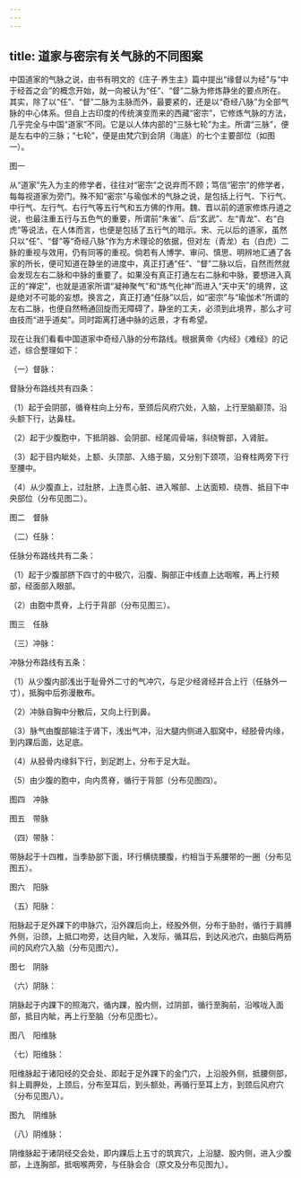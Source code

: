 ```yaml
---
---
---
```

title: 道家与密宗有关气脉的不同图案
---




中国道家的气脉之说，由书有明文的《庄子·养生主》篇中提出“缘督以为经”与“中于经首之会”的概念开始，就一向被认为“任”、“督”二脉为修炼静坐的要点所在。其实，除了以“任”、“督”二脉为主脉而外，最要紧的，还是以“奇经八脉”为全部气脉的中心体系。但自上古印度的传统演变而来的西藏“密宗”，它修炼气脉的方法，几乎完全与中国“道家”不同。它是以人体内部的“三脉七轮”为主。所谓“三脉”，便是左右中的三脉；“七轮”，便是由梵穴到会阴（海底）的七个主要部位（如图一）。

图一



从“道家”先入为主的修学者，往往对“密宗”之说弃而不顾；笃信“密宗”的修学者，每每视道家为旁门。殊不知“密宗”与瑜伽术的气脉之说，是包括上行气、下行气、中行气、左行气、右行气等五行气和五方佛的作用。魏、晋以前的道家修炼丹道之说，也最注重五行与五色气的重要，所谓前“朱雀”、后“玄武”、左“青龙”、右“白虎”等说法，在人体而言，也便是包括了五行气的暗示。宋、元以后的道家，虽然只以“任”、“督”等“奇经八脉”作为方术理论的依据，但对左（青龙）右（白虎）二脉的重视与效用，仍有同等的重视。倘若有人博学、审问、慎思、明辨地汇通了各家的所长，便可知道在静坐的进度中，真正打通“任”、“督”二脉以后，自然而然就会发现左右二脉和中脉的重要了。如果没有真正打通左右二脉和中脉，要想进入真正的“禅定”，也就是道家所谓“凝神聚气”和“炼气化神”而进入“天中天”的境界，这是绝对不可能的妄想。换言之，真正打通“任脉”以后，如“密宗”与“瑜伽术”所谓的左右二脉，也便自然畅通回旋而无障碍了，静坐的工夫，必须到此境界，那么才可由技而“进乎道矣”。同时距离打通中脉的远景，才有希望。

现在让我们看看中国道家中奇经八脉的分布路线。根据黄帝《内经》《难经》的记述，综合整理如下：

（一）督脉：

督脉分布路线共有四条：

（1）起于会阴部，循脊柱向上分布，至颈后风府穴处，入脑，上行至脑巅顶，沿头额下行，达鼻柱。

（2）起于少腹胞中，下抵阴器、会阴部、经尾闾骨端，斜绕臀部，入肾脏。

（3）起于目内眦处，上额、头顶部、入络于脑，又分别下颈项，沿脊柱两旁下行至腰中。

（4）从少腹直上，过肚脐，上连贯心脏、进入喉部、上达面颊、绕唇、抵目下中央部位（分布见图二）。

图二　督脉



（二）任脉：

任脉分布路线共有二条：

（1）起于少腹部脐下四寸的中极穴，沿腹、胸部正中线直上达咽喉，再上行颊部，经面部入眼部。

（2）由胞中贯脊，上行于背部（分布见图三）。

图三　任脉



（三）冲脉：

冲脉分布路线有五条：

（1）从少腹内部浅出于耻骨外二寸的气冲穴，与足少经肾经并合上行（任脉外一寸），抵胸中后弥漫散布。

（2）冲脉自胸中分散后，又向上行到鼻。

（3）脉气由腹部输注于肾下，浅出气冲，沿大腿内侧进入腘窝中，经胫骨内缘，到内踝后面，达足底。

（4）从胫骨内缘斜下行，到足跗上，分布于足大趾。

（5）由少腹的胞中，向内贯脊，循行于背部（分布见图四）。

图四　冲脉



图五　带脉



（四）带脉：

带脉起于十四椎，当季胁部下面，环行横绕腰腹，约相当于系腰带的一圈（分布见图五）。





图六　阳脉



（五）阳脉：

阳脉起于足外踝下的申脉穴，沿外踝后向上，经股外侧，分布于胁肘，循行于肩膊外侧，沿颈，上抵口吻旁，达目内眦，入发际，循耳后，到达风池穴，由脑后两筋间的风府穴入脑（分布见图六）。





图七　阴脉



（六）阴脉：

阴脉起于内踝下的照海穴，循内踝，股内侧，过阴部，循行至胸前，沿喉咙入面部，抵目内眦，再上行至脑（分布见图七）。





图八　阳维脉



（七）阳维脉：

阳维脉起于诸阳经的交会处、即起于足外踝下的金门穴，上沿股外侧，抵腰侧部，斜上肩胛处，上颈后，分布至耳后，到头额处，再循行至耳上方，到颈后风府穴（分布见图八）。





图九　阴维脉



（八）阴维脉：

阴维脉起于诸阴经交会处，即内踝后上五寸的筑宾穴，上沿腿、股内侧，进入少腹部，上连胸部，抵咽喉两旁，与任脉会合（原文及分布见图九）。